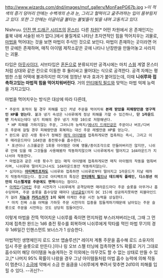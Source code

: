 http://www.wizards.com/dnd/images/mof_gallery/MonFaePG67b.jpg
>''이 적색의 증기 덩어리 안에는 수백개의 손과 눈, 그리고 헐떡이고 굶주려하는 입이 몸부림치고 있다. 또한 그 안에는 이글이글 불타는 불빛들이 빛을 내며 고동치고 있다.''

Nishruu. [[던전 앤 드래곤 시리즈]]의 [[던전 앤 드래곤 시리즈/몬스터|몬스터]]. 다른 [[플레인|차원]][* 어떤 차원에서 온 존재인지는 룰북 내에 서술된 바가 없다.]에서 물질계로 나타난 초자연적인 힘을 먹어치우는 괴물로, [[마법]]을 먹어대는 것을 보면 마법이 주식인 것으로 보인다. 마법이 존재하는 곳이라면 어떤 곳에든 존재하며, 매직 아이템 제작소같은 곳에 나타나 난장판을 만들어놓고 사라지는 괴물.

타입은 [[아웃사이더]], 서브타입은 [[성향|혼돈]]으로 분류되지만 공격시에는 마치 [[스웜]] 계열 몬스터처럼 상대와 같은 칸으로 이동한 후 둘러싸고 물어대는 식으로 공격한다. 공격 자체는 평범한 스웜 어택에 불과하지만 여기에 엄청난 부과 효과가 붙어있는데, 이때 '''니쉬루와 접촉하고있는 마법적 힘을 먹어치워버린다'''. 거의 [[안티매직 필드]]와 맞먹는 마법 억제 능력을 가지고있다.

마법을 먹어치우는 방식은 대상에 따라 다른데,
 * 주문의 표적이 될 경우 피해를 입긴 커녕 주문을 먹어치워 '''본래 받았을 피해량만큼 영구적인 HP를 얻는다'''. 불과 냉기 속성은 니쉬루에게 정상 피해를 가할 수 있긴하나, '''단 1라운드만''' 지속되는데다 냉기 피해의 경우 냉기 저항 10으로 저항해낸다.
  * HP 피해를 가하지않는 주문, 그러니까 능력치/[[에너지 드레인]]같은 주문이나 버프/디버프 주문에 걸릴 경우 피해량만큼 회복하는 대신 주문 레벨만큼 HP를 얻는다.
 * 완드와 같은 사용 횟수가 정해진 [[매직 아이템]]에 접촉하게되면 접촉하는 즉시, 그리고 이후 매라운드마다 1d4만큼 충전횟수를 흡수한다.
  * 포션이나 스크롤같은 1회용 아이템은 아예 맹물/종이조각으로 만들어버리진 않지만, 니쉬루 안에 있을 때 그것들을 사용해봤자 작동하지않으며 니쉬루에게서 떨어지고 1d4라운드가 지나서야 작동한다.
 * 마법검과 같은 사용 횟수가 없는 매직 아이템에 접촉하게되면 매직 아이템의 작동을 멈춰버리며, 니쉬루와 떨어지고나서도 1d4라운드동안 작동하지않는다.
 * 심지어는 '''[[아티팩트]]조차도''' 니쉬루와 접촉하면 니쉬루로부터 떨어지고 1라운드가 지날 때까지 작동하지않는다. 참고로 아티팩트의 특징은 '''[[안티매직 필드]]나 데드매직 플레인, 디스정션 미만의 디스펠계열 주문에도 면역'''이라는 점이다.
 * [[비전 마법|아케인]]/[[신성 마법|디바인]] 주문 시전자가 니쉬루에게 공격당하면 매라운드마다 주문 슬롯을 아무거나 흡수당하며, 주문 슬롯을 흡수당할 때마다 [[내성굴림]](의지 DC 15)에 성공하지못하면 피블마인드가 걸려 '''[[인텔리전스|지능]]과 [[카리스마]]가 1이 되어''' 아케인 주문 시전 능력을 상실한다.
  * 마치 진짜 스웜 어택을 가하듯 주문 시전자의 집중을 힘들게하기때문에 남아있는 주문 슬롯으로 주문을 시전하는 것도 상당히 힘들어진다.

이렇게 마법을 잔뜩 먹어치운 니쉬루를 죽이면 먼지처럼 부스러져버리는데, 그때 그 먼지에 접촉한 완드는 1d6 충전 횟수를 회복하며 니쉬루에게 막타를 먹인 마법 무기의 경우 1d6일간 인핸스먼트 보너스가 1 상승한다.

마법적인 생명체인지 로드 오브 앱솔루션[* 레이저 계통 주문을 흡수해 로드 소유자의 임시 주문 슬롯으로 만든다.]이나 링 오브 스펠 터닝에 접촉하면 5% 확률로 거기 그대로 흡수되어 해당 아이템을 녹슬게하는 것 이외에는 아무것도 할 수 없는 상태로 만들 수 있고,[* 나머지 95% 확률이 나왔을 경우 그냥 아이템들처럼 마법 흡수 능력에 의해 작동이 멈춘다.] [[소금]]에 약해서 소금 한 움큼을 니쉬루에게 뿌려서 맞추면 2d10의 피해를 입힐 수 있다. --귀신?--
